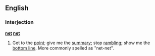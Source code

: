 ==English==

===Interjection===
'''[[net]] [[net]]'''

# {{finance|jocular}} Get to the [[point]]; give me the [[summary]]; stop [[rambling]]; show me the [[bottom line]].  More commonly spelled as "net-net".